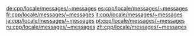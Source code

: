 {{cpp/locale/facet/destructor|messages}}

[[de:cpp/locale/messages/~messages]]
[[es:cpp/locale/messages/~messages]]
[[fr:cpp/locale/messages/~messages]]
[[it:cpp/locale/messages/~messages]]
[[ja:cpp/locale/messages/~messages]]
[[pt:cpp/locale/messages/~messages]]
[[ru:cpp/locale/messages/~messages]]
[[zh:cpp/locale/messages/~messages]]